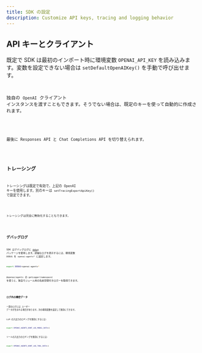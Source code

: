 ```yaml
---
title: SDK の設定
description: Customize API keys, tracing and logging behavior
---
```



## API キーとクライアント

既定で SDK は最初のインポート時に環境変数 `OPENAI_API_KEY` を読み込みます。変数を設定できない場合は `setDefaultOpenAIKey()` を手動で呼び出せます。

<Code
  lang="typescript"
  code={setDefaultOpenAIKeyExample}
  title="既定の OpenAI キーを設定"
/>

独自の `OpenAI` クライアント インスタンスを渡すこともできます。そうでない場合は、既定のキーを使って自動的に作成されます。

<Code
  lang="typescript"
  code={setDefaultOpenAIClientExample}
  title="既定の OpenAI クライアントを設定"
/>

最後に Responses API と Chat Completions API を切り替えられます。

<Code lang="typescript" code={setOpenAIAPIExample} title="OpenAI API を設定" />

## トレーシング

トレーシングは既定で有効で、上記の OpenAI キーを使用します。別のキーは `setTracingExportApiKey()` で設定できます。

<Code
  lang="typescript"
  code={setTracingExportApiKeyExample}
  title="トレーシングのエクスポート API キーを設定"
/>

トレーシングは完全に無効化することもできます。

<Code
  lang="typescript"
  code={setTracingDisabledExample}
  title="トレーシングを無効化"
/>

## デバッグログ

SDK はデバッグログに [`debug`](https://www.npmjs.com/package/debug) パッケージを使用します。詳細なログを表示するには、環境変数 `DEBUG` を `openai-agents*` に設定します。

```bash
export DEBUG=openai-agents*
```

`@openai/agents` の `getLogger(namespace)` を使うと、独自モジュール用の名前空間付きロガーを取得できます。

<Code lang="typescript" code={getLoggerExample} title="ロガーを取得" />

### ログ内の機密データ

一部のログには ユーザー データが含まれる場合があります。次の環境変数を設定して無効にできます。

LLM の入出力のロギングを無効にするには:

```bash
export OPENAI_AGENTS_DONT_LOG_MODEL_DATA=1
```

ツールの入出力のロギングを無効にするには:

```bash
export OPENAI_AGENTS_DONT_LOG_TOOL_DATA=1
```
